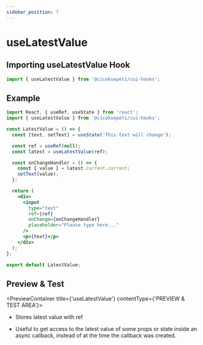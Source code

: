 ```yaml
---
sidebar_position: 7
---
```



# useLatestValue

## Importing useLatestValue Hook

```jsx
import { useLatestValue } from '@ciceksepeti/cui-hooks';
```

## Example

```jsx
import React, { useRef, useState } from 'react';
import { useLatestValue } from '@ciceksepeti/cui-hooks';

const LatestValue = () => {
  const [text, setText] = useState('This text will change');

  const ref = useRef(null);
  const latest = useLatestValue(ref);

  const onChangeHandler = () => {
    const { value } = latest.current.current;
    setText(value);
  };

  return (
    <div>
      <input
        type="text"
        ref={ref}
        onChange={onChangeHandler}
        placeholder="Please type here..."
      />
      <p>{text}</p>
    </div>
  );
};

export default LatestValue;
```

## Preview & Test

<PreviewContainer title={'useLatestValue'} contentType={'PREVIEW & TEST AREA'}>

- Stores latest value with ref

- Useful to get access to the latest value of some props or state inside an async callback, instead of at the time the callback was created.

<LatestValue />

</PreviewContainer>
